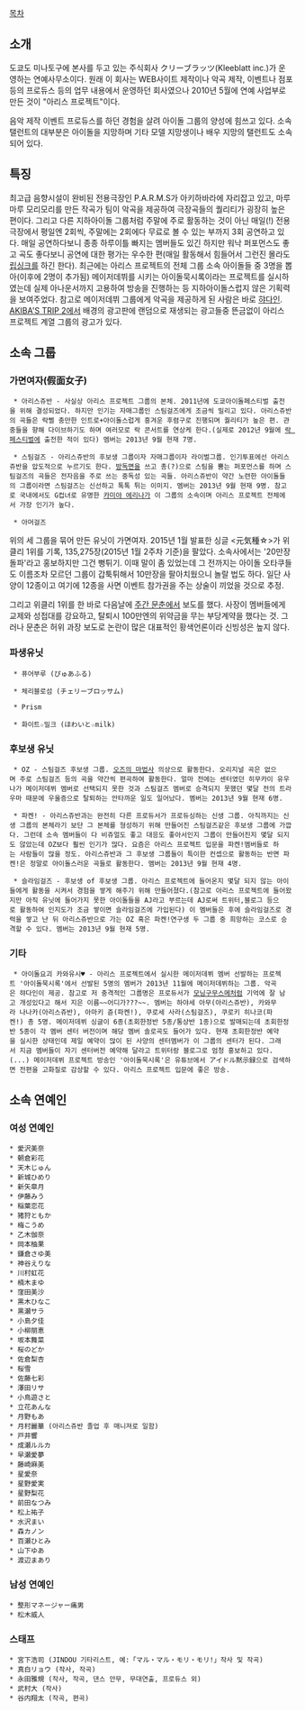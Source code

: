 [[목차]]

== 소개 ==
도쿄도 미나토구에 본사를 두고 있는 주식회사 クリーブラッツ(Kleeblatt inc.)가 운영하는 연예사무소이다.
원래 이 회사는 WEB사이트 제작이나 악곡 제작, 이벤트나 점포 등의 프로듀스 등의 업무 내용에서 운영하던 회사였으나  2010년 5월에 연예 사업부로 만든 것이 "아리스 프로젝트"이다.

음악 제작 이벤트 프로듀스를 하던 경험을 살려 아이돌 그룹의 양성에 힘쓰고 있다. 소속 탤런트의 대부분은 아이돌을 지망하며 기타 모델 지망생이나 배우 지망의 탤런트도 소속되어 있다.

== 특징 ==
최고급 음향시설이 완비된 전용극장인 P.A.R.M.S가 아키하바라에 자리잡고 있고, 마루마루 모리모리를 만든 작곡가 팀이 악곡을 제공하여 극장곡들의 퀄리티가 굉장히 높은 편이다. 그리고 다른 지하아이돌 그룹처럼 주말에 주로 활동하는 것이 아닌 매일(!) 전용극장에서 평일엔 2회씩, 주말에는 2회에다 무료로 볼 수 있는 부까지 3회 공연하고 있다. 매일 공연하다보니 종종 하루이틀 빠지는 멤버들도 있긴 하지만 워낙 퍼포먼스도 좋고 곡도 좋다보니 공연에 대한 평가는 우수한 편(매일 활동해서 힘들어서 그런진 몰라도 [[립싱크]]를 하긴 한다). 최근에는 아리스 프로젝트의 전체 그룹 소속 아이돌들 중 3명을 뽑아(이후에 2명이 추가됨) 메이저데뷔를 시키는 아이돌묵시록이라는 프로젝트를 실시하였는데 실제 아나운서까지 고용하여 방송을 진행하는 등 지하아이돌스럽지 않은 기획력을 보여주었다. 참고로 메이저데뷔 그룹에게 악곡을 제공하게 된 사람은 바로 [[햐다인]].  [[AKIBA'S TRIP 2]]에서 배경의 광고판에 랜덤으로 재생되는 광고들중 뜬금없이 아리스 프로젝트 계열 그룹의 광고가 있다.

== 소속 그룹 ==
=== 가면여자(假面女子) ===
  * 아리스쥬반 - 사실상 아리스 프로젝트 그룹의 본체. 2011년에 도쿄아이돌페스티벌 출전을 위해 결성되었다. 하지만 인기는 자매그룹인 스팀걸즈에게 조금씩 밀리고 있다. 아리스쥬반의 곡들은 락삘 충만한 인트로+아이돌스럽게 흥겨운 후렴구로 진행되며 퀄리티가 높은 편. 관중들을 향해 다이브하기도 하며 여러모로 락 콘서트를 연상케 한다.(실제로 2012년 9월에 [[락 페스티벌]]에 출전한 적이 있다) 멤버는 2013년 9월 현재 7명.

  * 스팀걸즈 - 아리스쥬반의 후보생 그룹이자 자매그룹이자 라이벌그룹. 인기투표에선 아리스쥬반을 압도적으로 누르기도 한다. [[방독면]]을 쓰고 총(?)으로 스팀을 뿜는 퍼포먼스를 하며 스팀걸즈의 곡들은 전자음을 주로 쓰는 중독성 있는 곡들. 아리스쥬반이 약간 노련한 아이돌들의 그룹이라면 스팀걸즈는 신선하고 톡톡 튀는 이미지. 멤버는 2013년 9월 현재 9명. 참고로 국내에서도 G컵녀로 유명한 [[카미야 에리나]]가 이 그룹의 소속이며 아리스 프로젝트 전체에서 가장 인기가 높다.
  
  * 아머걸즈

위의 세 그룹을 묶어 만든 유닛이 가면여자. 2015년 1월 발표한 싱글 <元気種☆>가 위클리 1위를 기록, 135,275장(2015년 1월 2주차 기준)을 팔았다. 소속사에서는 '20만장 돌파'라고 홍보하지만 그건 뻥튀기. 이때 말이 좀 있었는데 그 전까지는 아이돌 오타쿠들도 이름조차 모르던 그룹이 갑툭튀해서 10만장을 팔아치웠으니 놀랄 법도 하다. 일단 사양이 12종이고 여기에 12종을 사면 이벤트 참가권을 주는 상술이 끼었을 것으로 추정.

그리고 위클리 1위를 한 바로 다음날에 [[문예춘추|주간 문춘]]에서 보도를 했다. 사장이 멤버들에게 교제와 성접대를 강요하고, 탈퇴시 100만엔의 위약금을 무는 부당계약을 했다는 것. 그러나 문춘은 허위 과장 보도로 논란이 많은 대표적인 황색언론이라 신빙성은 높지 않다.
=== 파생유닛 ===
  * 퓨어부루 (ぴゅあふる)

  * 체리블로섬 (チェリーブロッサム)

  * Prism

  * 화이트☆밀크 (ほわいと☆milk)

=== 후보생 유닛 ===
  * OZ - 스팀걸즈 후보생 그룹. [[오즈의 마법사]] 의상으로 활동한다. 오리지널 곡은 없으며 주로 스팀걸즈 등의 곡을 약간씩 편곡하여 활동한다. 얼마 전에는 센터였던 히무카이 유우나가 메이저데뷔 멤버로 선택되지 못한 것과 스팀걸즈 멤버로 승격되지 못했던 몇달 전의 트라우마 때문에 우울증으로 탈퇴하는 안타까운 일도 일어났다. 멤버는 2013년 9월 현재 6명.

  * 파켄! - 아리스쥬반과는 완전히 다른 프로듀서가 프로듀싱하는 신생 그룹. 아직까지는 신생 그룹의 본체라기 보단 그 본체를 형성하기 위해 만들어진 스팀걸즈같은 후보생 그룹에 가깝다. 그런데 소속 멤버들이 다 비쥬얼도 좋고 대응도 좋아서인지 그룹이 만들어진지 몇달 되지도 않았는데 OZ보다 훨씬 인기가 많다. 요즘은 아리스 프로젝트 입문을 파켄!멤버들로 하는 사람들이 많을 정도. 아리스쥬반과 그 후보생 그룹들이 특이한 컨셉으로 활동하는 반면 파켄!은 정말로 아이돌스러운 곡들로 활동한다. 멤버는 2013년 9월 현재 4명.

  * 슬라임걸즈 - 후보생 of 후보생 그룹. 아리스 프로젝트에 들어온지 몇달 되지 않는 아이들에게 활동을 시켜서 경험을 쌓게 해주기 위해 만들어졌다.(참고로 아리스 프로젝트에 들어왔지만 아직 유닛에 들어가지 못한 아이돌들을 AJ라고 부르는데 AJ로써 트위터,블로그 등으로 활동하여 인지도가 조금 쌓이면 슬라임걸즈에 가입된다) 이 멤버들은 후에 슬라임걸즈로 경력을 쌓고 난 뒤 아리스쥬반으로 가는 OZ 혹은 파켄!연구생 두 그룹 중 희망하는 코스로 승격할 수 있다. 멤버는 2013년 9월 현재 5명.

=== 기타 ===
  * 아이돌요괴 카와유시♥ - 아리스 프로젝트에서 실시한 메이저데뷔 멤버 선발하는 프로젝트 '아이돌묵시록'에서 선발된 5명의 멤버가 2013년 11월에 메이저데뷔하는 그룹. 악곡은 햐다인이 제공. 참고로 저 충격적인 그룹명은 프로듀서가 [[모닝구무스메]]처럼 기억에 잘 남고 개성있다고 해서 지은 이름~~어디가???~~. 멤버는 하야세 아무(아리스쥬반), 카와무라 나나카(아리스쥬반), 아마키 쥰(파켄!), 쿠로세 사라(스팀걸즈), 쿠로키 히나코(파켄!) 총 5명. 메이저데뷔 싱글이 6종(초회한정반 5종/통상반 1종)으로 발매되는데 초회한정반 5종이 각 멤버 센터 버전이며 해당 멤버 솔로곡도 들어가 있다. 현재 초회한정반 예약을 실시한 상태인데 제일 예약이 많이 된 사양의 센터멤버가 이 그룹의 센터가 된다. 그래서 지금 멤버들이 자기 센터버전 예약해 달라고 트위터랑 블로그로 엄청 홍보하고 있다.(...) 메이저데뷔 프로젝트 방송인 '아이돌묵시록'은 유튜브에서 アイドル黙示録으로 검색하면 전편을 고화질로 감상할 수 있다. 아리스 프로젝트 입문에 좋은 방송.

== 소속 연예인 ==
=== 여성 연예인 ===
 * 愛沢美奈
 * 朝倉彩花
 * 天木じゅん
 * 新城ひめり
 * 新矢皐月
 * 伊藤みう
 * 稲葉恋花
 * 猪狩ともか
 * 梅こうめ
 * 乙木伽奈
 * 岡本柚果
 * 鎌倉さゆ美
 * 神谷えりな
 * 川村虹花
 * 楠木まゆ
 * 窪田美沙
 * 黒木ひなこ
 * 黒瀬サラ
 * 小島夕佳
 * 小柳朋恵
 * 坂本舞菜
 * 桜のどか
 * 佐倉梨杏
 * 桜雪
 * 佐藤七彩
 * 澤田リサ
 * 小鳥遊さと
 * 立花あんな
 * 月野もあ
 * 月村麗華 (아리스쥬반 졸업 후 매니져로 일함)
 * 戸井響
 * 成瀬ルルカ
 * 早瀬愛夢
 * 藤崎麻美
 * 星愛奈
 * 星野愛実
 * 星野梨花
 * 前田なつみ
 * 松上祐子
 * 水沢まい
 * 森カノン
 * 百瀬ひとみ
 * 山下ゆあ
 * 渡辺まあり

=== 남성 연예인 ===
 * 整形マネージャー痛男 
 * 松木威人

=== 스태프 ===
 * 宮下浩司 (JINDOU 기타리스트, 예:「マル・マル・モリ・モリ!」작사 및 작곡)
 * 真白リョウ (작사, 작곡)
 * 永田雅規 (작사, 작곡, 댄스 안무, 무대연출, 프로듀스 외)
 * 武村大 (작사)
 * 谷内翔太 (작곡, 편곡)
